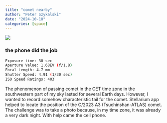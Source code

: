 ```yaml
---
title: "comet nearby" 
author: "Peter Szykalski"
date: "2024-10-18"
categories: [space]
---
```


![](cometa.jpg)

### the phone did the job

```bash
Exposure time: 30 sec
Aperture Value: 1.68EV (f/1.8)
Focal Length: 4.7 mm
Shutter Speed: 4.91 (1/30 sec)
ISO Speed Ratings: 403
```

The phenomenon of passing comet in the CET time zone in the southwestern part of my sky lasted for several Earth days. However, I wanted to record somehow characteristic tail for the comet. Stellarium app helped to locate the position of the C/2023 A3 (Tsuchinshan-ATLAS) comet. The challenge was to take a photo because, in my time zone, it was already a very dark night. With help came the cell phone.
